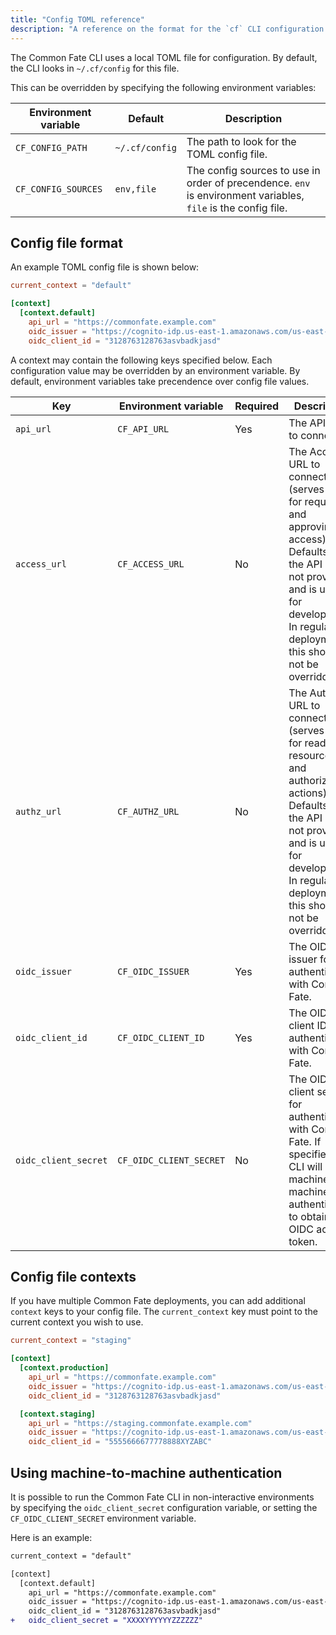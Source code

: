 ```yaml
---
title: "Config TOML reference"
description: "A reference on the format for the `cf` CLI configuration file (`~/.cf/config` by default)"
---
```


The Common Fate CLI uses a local TOML file for configuration. By default, the CLI looks in `~/.cf/config` for this file.

This can be overridden by specifying the following environment variables:

| Environment variable | Default        | Description                                                                                                   |
| -------------------- | -------------- | ------------------------------------------------------------------------------------------------------------- |
| `CF_CONFIG_PATH`     | `~/.cf/config` | The path to look for the TOML config file.                                                                    |
| `CF_CONFIG_SOURCES`  | `env,file`     | The config sources to use in order of precendence. `env` is environment variables, `file` is the config file. |

## Config file format

An example TOML config file is shown below:

```toml
current_context = "default"

[context]
  [context.default]
    api_url = "https://commonfate.example.com"
    oidc_issuer = "https://cognito-idp.us-east-1.amazonaws.com/us-east-1_012345abcdef"
    oidc_client_id = "3128763128763asvbadkjasd"
```

A context may contain the following keys specified below. Each configuration value may be overridden by an environment variable. By default, environment variables take precendence over config file values.

| Key                  | Environment variable    | Required | Description                                                                                                                                                                                                         |
| -------------------- | ----------------------- | -------- | ------------------------------------------------------------------------------------------------------------------------------------------------------------------------------------------------------------------- |
| `api_url`            | `CF_API_URL`            | Yes      | The API URL to connect to                                                                                                                                                                                           |
| `access_url`         | `CF_ACCESS_URL`         | No       | The Access URL to connect to (serves APIs for requesting and approving access). Defaults to the API URL if not provided and is used for development. In regular deployments this should not be overridden.          |
| `authz_url`          | `CF_AUTHZ_URL`          | No       | The Authz URL to connect to (serves APIs for reading resources and authorizing actions). Defaults to the API URL if not provided and is used for development. In regular deployments this should not be overridden. |
| `oidc_issuer`        | `CF_OIDC_ISSUER`        | Yes      | The OIDC issuer for authenticating with Common Fate.                                                                                                                                                                |
| `oidc_client_id`     | `CF_OIDC_CLIENT_ID`     | Yes      | The OIDC client ID for authenticating with Common Fate.                                                                                                                                                             |
| `oidc_client_secret` | `CF_OIDC_CLIENT_SECRET` | No       | The OIDC client secret for authenticating with Common Fate. If specified, the CLI will use machine-to-machine authentication to obtain an OIDC access token.                                                        |

## Config file contexts

If you have multiple Common Fate deployments, you can add additional `context` keys to your config file. The `current_context` key must point to the current context you wish to use.

```toml
current_context = "staging"

[context]
  [context.production]
    api_url = "https://commonfate.example.com"
    oidc_issuer = "https://cognito-idp.us-east-1.amazonaws.com/us-east-1_012345abcdef"
    oidc_client_id = "3128763128763asvbadkjasd"

  [context.staging]
    api_url = "https://staging.commonfate.example.com"
    oidc_issuer = "https://cognito-idp.us-east-1.amazonaws.com/us-east-1_23456xyz"
    oidc_client_id = "5555666677778888XYZABC"
```

## Using machine-to-machine authentication

It is possible to run the Common Fate CLI in non-interactive environments by specifying the `oidc_client_secret` configuration variable, or setting the `CF_OIDC_CLIENT_SECRET` environment variable.

Here is an example:

```diff
current_context = "default"

[context]
  [context.default]
    api_url = "https://commonfate.example.com"
    oidc_issuer = "https://cognito-idp.us-east-1.amazonaws.com/us-east-1_012345abcdef"
    oidc_client_id = "3128763128763asvbadkjasd"
+   oidc_client_secret = "XXXXYYYYYYZZZZZZ"
```
